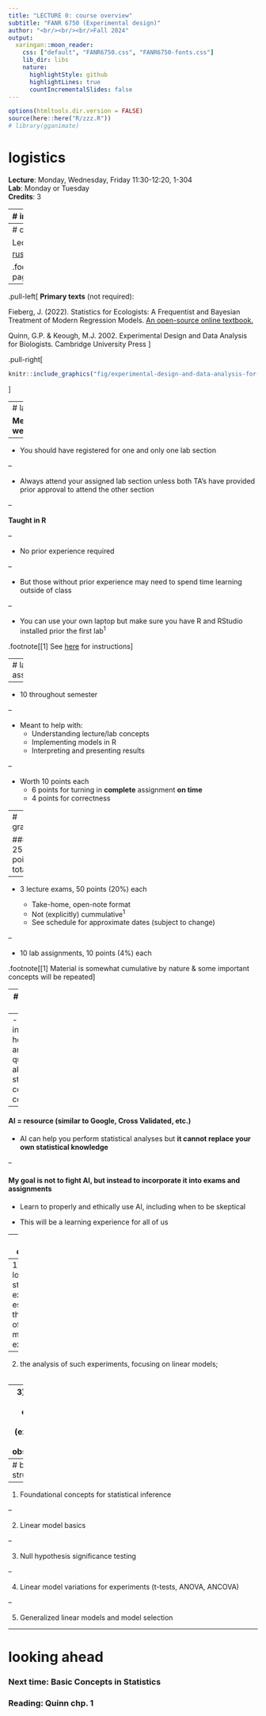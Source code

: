 ```yaml
---
title: "LECTURE 0: course overview"
subtitle: "FANR 6750 (Experimental design)"
author: "<br/><br/><br/>Fall 2024"
output:
  xaringan::moon_reader:
    css: ["default", "FANR6750.css", "FANR6750-fonts.css"]
    lib_dir: libs
    nature:
      highlightStyle: github
      highlightLines: true
      countIncrementalSlides: false
---
```


```r
options(htmltools.dir.version = FALSE)
source(here::here("R/zzz.R"))
# library(gganimate)
```

# logistics

**Lecture**: Monday, Wednesday, Friday 11:30-12:20, 1-304  
**Lab**: Monday or Tuesday  
**Credits**: 3  

---
# instructors

.pull-left[
Dr. Clark Rushing  
[clark.rushing@uga.edu](clark.rushing@uga.edu)   
**Office**: 3-409  
**Office hours**: M 12:30-2:00; Tu 9:00-10:00
]

.pull-right[

**TAs**  

Michael Baker  
[michael.baker2@uga.edu](michael.baker2@uga.edu)  
**Office**: 1-102A  
**Office hours**: F 3:00-5:00  

Kaili Gregory  
[k.gregory@uga.edu](k.gregory@uga.edu)  
**Office**: 3-422  
**Office hours**: Tu 3:00-5:00  

Alan Bond  
[alan.bond1@uga.edu](alan.bond1@uga.edu)  
**Office**: 1-102  
**Office hours**: M 2:00-4:00  
]

---
# course schedule and materials

Lectures and labs: [rushinglab.github.io/FANR6750](https://rushinglab.github.io/FANR6750)<sup>1</sup>

.footnote[[1] Bookmark this page!]

--

.pull-left[
**Primary texts** (not required):

Fieberg, J. (2022). Statistics for Ecologists: A Frequentist and Bayesian Treatment of Modern Regression Models. [An open-source online textbook.](https://fw8051statistics4ecologists.netlify.app/)

Quinn, G.P. & Keough, M.J. 2002. Experimental Design and Data Analysis for Biologists. Cambridge University Press
]

.pull-right[
```r
knitr::include_graphics("fig/experimental-design-and-data-analysis-for-biologists-1.jpg")
```
]


---
# labs

**Meet weekly**

--

- You should have registered for one and only one lab section

--

- Always attend your assigned lab section unless both TA's have provided prior approval to attend the other section

--

**Taught in R**

--

- No prior experience required

--

- But those without prior experience may need to spend time learning outside of class

--

- You can use your own laptop but make sure you have R and RStudio installed prior the first lab<sup>1</sup>



.footnote[[1] See [here](https://rushinglab.github.io/FANR6750/articles/syllabus.html#course-resources-1) for instructions]

---
# lab assignments

--

- 10 throughout semester 

--

- Meant to help with:
    + Understanding lecture/lab concepts
    + Implementing models in R
    + Interpreting and presenting results
    
--

- Worth 10 points each
    + 6 points for turning in **complete** assignment **on time**
    + 4 points for correctness  

---
# grading

#### 250 points total

--

- 3 lecture exams, 50 points (20%) each

    + Take-home, open-note format
    + Not (explicitly) cummulative<sup>1</sup>
    + See schedule for approximate dates (subject to change)

--

- 10 lab assignments, 10 points (4%) each

.footnote[[1] Material is somewhat cumulative by nature & some important concepts will be repeated]  

---
# a note on AI

#### AI tools (e.g., ChatGPT) have advanced very rapidly in a very short time  

--
- AI can increasingly help answer questions about statistical concepts, coding, etc.  

--

#### AI = resource (similar to Google, Cross Validated, etc.)  

- AI can help you perform statistical analyses but **it cannot replace your own statistical knowledge**  

--

#### My goal is not to fight AI, but instead to incorporate it into exams and assignments  

- Learn to properly and ethically use AI, including when to be skeptical  

- This will be a learning experience for all of us

---
# course objectives

**To understand:**  
<br/>

--
1) the logical structure of experiments, especially the design of manipulative experiments;  
<br/>

--
2) the analysis of such experiments, focusing on linear models;  
<br/>

--
3) the use of models in ecological studies (experimental and observational);  
<br/>


---
# basic structure

--

1) Foundational concepts for statistical inference

--

2) Linear model basics

--

3) Null hypothesis significance testing

--

4) Linear model variations for experiments (t-tests, ANOVA, ANCOVA)

--

5) Generalized linear models and model selection

---
# looking ahead

### Next time: Basic Concepts in Statistics

### Reading: Quinn chp. 1

